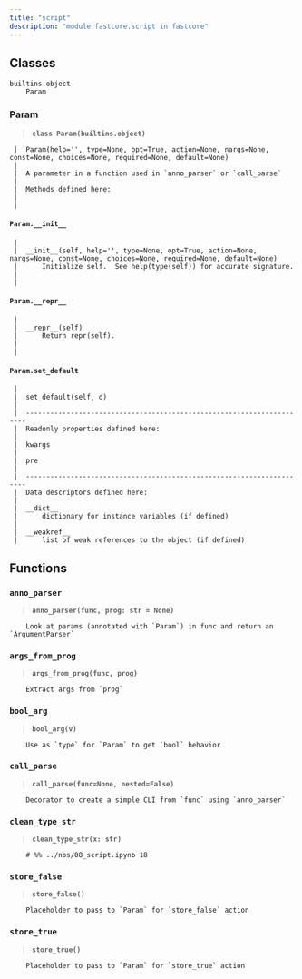 ```yaml
---
title: "script"
description: "module fastcore.script in fastcore"
---
```


## Classes

    builtins.object
        Param
    
    
### Param
    


```{=html}
<blockquote><strong><code>class Param(builtins.object)</code></strong></blockquote>
```


    
     |  Param(help='', type=None, opt=True, action=None, nargs=None, const=None, choices=None, required=None, default=None)
     |  
     |  A parameter in a function used in `anno_parser` or `call_parse`
     |  
     |  Methods defined here:
     |  
     |  
#### `Param.__init__`
     |  
     |  __init__(self, help='', type=None, opt=True, action=None, nargs=None, const=None, choices=None, required=None, default=None)
     |      Initialize self.  See help(type(self)) for accurate signature.
     |  
     |  
#### `Param.__repr__`
     |  
     |  __repr__(self)
     |      Return repr(self).
     |  
     |  
#### `Param.set_default`
     |  
     |  set_default(self, d)
     |  
     |  ----------------------------------------------------------------------
     |  Readonly properties defined here:
     |  
     |  kwargs
     |  
     |  pre
     |  
     |  ----------------------------------------------------------------------
     |  Data descriptors defined here:
     |  
     |  __dict__
     |      dictionary for instance variables (if defined)
     |  
     |  __weakref__
     |      list of weak references to the object (if defined)

## Functions

    
### `anno_parser`
    


```{=html}
<blockquote><strong><code>anno_parser(func, prog: str = None)</code></strong></blockquote>
```


    
        Look at params (annotated with `Param`) in func and return an `ArgumentParser`
    
### `args_from_prog`
    


```{=html}
<blockquote><strong><code>args_from_prog(func, prog)</code></strong></blockquote>
```


    
        Extract args from `prog`
    
### `bool_arg`
    


```{=html}
<blockquote><strong><code>bool_arg(v)</code></strong></blockquote>
```


    
        Use as `type` for `Param` to get `bool` behavior
    
### `call_parse`
    


```{=html}
<blockquote><strong><code>call_parse(func=None, nested=False)</code></strong></blockquote>
```


    
        Decorator to create a simple CLI from `func` using `anno_parser`
    
### `clean_type_str`
    


```{=html}
<blockquote><strong><code>clean_type_str(x: str)</code></strong></blockquote>
```


    
        # %% ../nbs/08_script.ipynb 18
    
### `store_false`
    


```{=html}
<blockquote><strong><code>store_false()</code></strong></blockquote>
```


    
        Placeholder to pass to `Param` for `store_false` action
    
### `store_true`
    


```{=html}
<blockquote><strong><code>store_true()</code></strong></blockquote>
```


    
        Placeholder to pass to `Param` for `store_true` action

